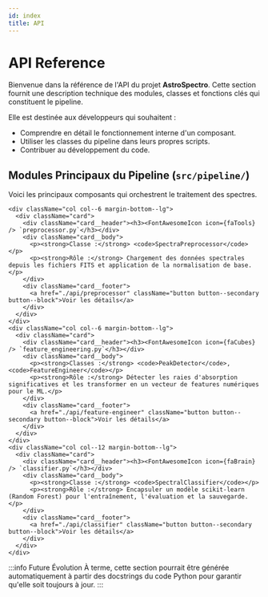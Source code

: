 ```yaml
---
id: index
title: API
---
```


<!-- Complet for v1.0.0 release -->


# <FontAwesomeIcon icon={faFileCode} /> API Reference

Bienvenue dans la référence de l'API du projet **AstroSpectro**. Cette section fournit une description technique des modules, classes et fonctions clés qui constituent le pipeline.

Elle est destinée aux développeurs qui souhaitent :
-   Comprendre en détail le fonctionnement interne d'un composant.
-   Utiliser les classes du pipeline dans leurs propres scripts.
-   Contribuer au développement du code.

## Modules Principaux du Pipeline (`src/pipeline/`)

Voici les principaux composants qui orchestrent le traitement des spectres.

<div className="container" style={{padding: '0'}}>
  <div className="row">
    
    <div className="col col--6 margin-bottom--lg">
      <div className="card">
        <div className="card__header"><h3><FontAwesomeIcon icon={faTools} /> `preprocessor.py`</h3></div>
        <div className="card__body">
          <p><strong>Classe :</strong> <code>SpectraPreprocessor</code></p>
          <p><strong>Rôle :</strong> Chargement des données spectrales depuis les fichiers FITS et application de la normalisation de base.</p>
        </div>
        <div className="card__footer">
          <a href="./api/preprocessor" className="button button--secondary button--block">Voir les détails</a>
        </div>
      </div>
    </div>
    <div className="col col--6 margin-bottom--lg">
      <div className="card">
        <div className="card__header"><h3><FontAwesomeIcon icon={faCubes} /> `feature_engineering.py`</h3></div>
        <div className="card__body">
          <p><strong>Classes :</strong> <code>PeakDetector</code>, <code>FeatureEngineer</code></p>
          <p><strong>Rôle :</strong> Détecter les raies d'absorption significatives et les transformer en un vecteur de features numériques pour le ML.</p>
        </div>
        <div className="card__footer">
          <a href="./api/feature-engineer" className="button button--secondary button--block">Voir les détails</a>
        </div>
      </div>
    </div>
    <div className="col col--12 margin-bottom--lg">
      <div className="card">
        <div className="card__header"><h3><FontAwesomeIcon icon={faBrain} /> `classifier.py`</h3></div>
        <div className="card__body">
          <p><strong>Classe :</strong> <code>SpectralClassifier</code></p>
          <p><strong>Rôle :</strong> Encapsuler un modèle scikit-learn (Random Forest) pour l'entraînement, l'évaluation et la sauvegarde.</p>
        </div>
        <div className="card__footer">
          <a href="./api/classifier" className="button button--secondary button--block">Voir les détails</a>
        </div>
      </div>
    </div>
  </div>
</div>

:::info Future Évolution
À terme, cette section pourrait être générée automatiquement à partir des docstrings du code Python pour garantir qu'elle soit toujours à jour.
:::